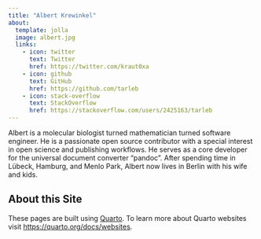 ```yaml
---
title: "Albert Krewinkel"
about:
  template: jolla
  image: albert.jpg
  links:
    - icon: twitter
      text: Twitter
      href: https://twitter.com/kraut0xa
    - icon: github
      text: GitHub
      href: https://github.com/tarleb
    - icon: stack-overflow
      text: StackOverflow
      href: https://stackoverflow.com/users/2425163/tarleb
---
```


Albert is a molecular biologist turned mathematician turned
software engineer. He is a passionate open source contributor with
a special interest in open science and publishing workflows. He
serves as a core developer for the universal document converter
“pandoc”. After spending time in Lübeck, Hamburg, and Menlo Park,
Albert now lives in Berlin with his wife and kids.


## About this Site

These pages are built using [Quarto](https://quarto.org). To learn
more about Quarto websites visit
<https://quarto.org/docs/websites>.
